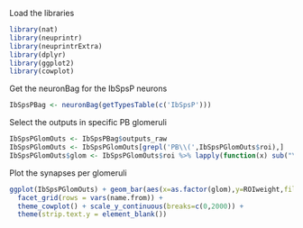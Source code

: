 Load the libraries
```r
library(nat)
library(neuprintr)
library(neuprintrExtra)
library(dplyr)
library(ggplot2)
library(cowplot)
```

Get the neuronBag for the IbSpsP neurons
```r
IbSpsPBag <- neuronBag(getTypesTable(c('IbSpsP')))
```

Select the outputs in specific PB glomeruli
```r
IbSpsPGlomOuts <- IbSpsPBag$outputs_raw
IbSpsPGlomOuts <- IbSpsPGlomOuts[grepl('PB\\(',IbSpsPGlomOuts$roi),]
IbSpsPGlomOuts$glom <- IbSpsPGlomOuts$roi %>% lapply(function(x) sub("\\).*","",sub(".*\\(","",x))) %>% unlist()
```

Plot the synapses per glomeruli
```r
ggplot(IbSpsPGlomOuts) + geom_bar(aes(x=as.factor(glom),y=ROIweight,fill=name.from),stat='identity') +
  facet_grid(rows = vars(name.from)) + 
  theme_cowplot() + scale_y_continuous(breaks=c(0,2000)) +
  theme(strip.text.y = element_blank())
```
